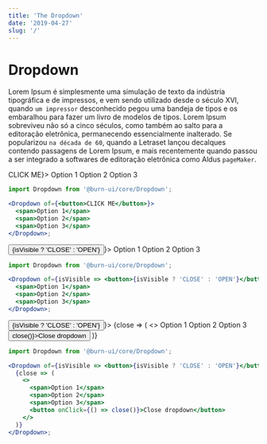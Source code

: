 ```yaml
---
title: 'The Dropdown'
date: '2019-04-27'
slug: '/'
---
```


# Dropdown

Lorem Ipsum é simplesmente uma simulação de texto da indústria tipográfica e de impressos, e vem sendo utilizado desde o século XVI, quando `um impressor` desconhecido pegou uma bandeja de tipos e os embaralhou para fazer um livro de modelos de tipos. Lorem Ipsum sobreviveu não só a cinco séculos, como também ao salto para a editoração eletrônica, permanecendo essencialmente inalterado. Se popularizou `na década de 60`, quando a Letraset lançou decalques contendo passagens de Lorem Ipsum, e mais recentemente quando passou a ser integrado a softwares de editoração eletrônica como Aldus `pageMaker`.


<div style={{ margin: '10px 0' }}>
  <Dropdown of={<button>CLICK ME</button>}>
    <span>Option 1</span>
    <span>Option 2</span>
    <span>Option 3</span>
  </Dropdown>
</div>

```jsx
import Dropdown from '@burn-ui/core/Dropdown';

<Dropdown of={<button>CLICK ME</button>}>
  <span>Option 1</span>
  <span>Option 2</span>
  <span>Option 3</span>
</Dropdown>;
```

<div style={{ margin: '10px 0' }}>
  <Dropdown of={isVisible => <button>{isVisible ? 'CLOSE' : 'OPEN'}</button>}>
    <span>Option 1</span>
    <span>Option 2</span>
    <span>Option 3</span>
  </Dropdown>
</div>

```jsx
import Dropdown from '@burn-ui/core/Dropdown';

<Dropdown of={isVisible => <button>{isVisible ? 'CLOSE' : 'OPEN'}</button>}>
  <span>Option 1</span>
  <span>Option 2</span>
  <span>Option 3</span>
</Dropdown>;
```

<div style={{ margin: '10px 0' }}>
  <Dropdown of={isVisible => <button>{isVisible ? 'CLOSE' : 'OPEN'}</button>}>
    {close => (
      <>
        <span>Option 1</span>
        <span>Option 2</span>
        <span>Option 3</span>
        <button onClick={() => close()}>Close dropdown</button>
      </>
    )}
  </Dropdown>
</div>

```jsx
import Dropdown from '@burn-ui/core/Dropdown';

<Dropdown of={isVisible => <button>{isVisible ? 'CLOSE' : 'OPEN'}</button>}>
  {close => (
    <>
      <span>Option 1</span>
      <span>Option 2</span>
      <span>Option 3</span>
      <button onClick={() => close()}>Close dropdown</button>
    </>
  )}
</Dropdown>;
```
